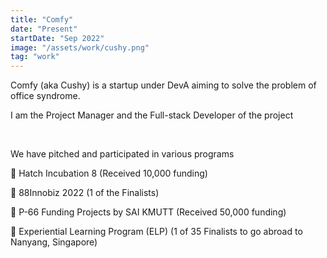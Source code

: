 ```yaml
---
title: "Comfy"
date: "Present"
startDate: "Sep 2022"
image: "/assets/work/cushy.png"
tag: "work"
---
```


Comfy (aka Cushy) is a startup under DevA aiming to solve the problem of office syndrome.

I am the Project Manager and the Full-stack Developer of the project

&nbsp;

We have pitched and participated in various programs

📌 Hatch Incubation 8 (Received 10,000 funding)

📌 88Innobiz 2022 (1 of the Finalists)

📌 P-66 Funding Projects by SAI KMUTT (Received 50,000 funding)

📌 Experiential Learning Program (ELP) (1 of 35 Finalists to go abroad to Nanyang, Singapore)
